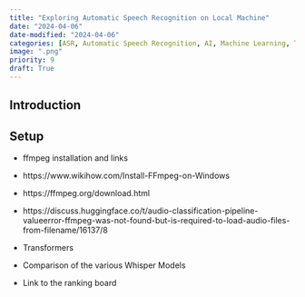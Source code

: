 ```yaml
---
title: "Exploring Automatic Speech Recognition on Local Machine"
date: "2024-04-06"
date-modified: "2024-04-06"
categories: [ASR, Automatic Speech Recognition, AI, Machine Learning, Transformer]
image: ".png"
priority: 9
draft: True
---
```


## Introduction


## Setup

- ffmpeg installation and links
- https://www.wikihow.com/Install-FFmpeg-on-Windows
- https://ffmpeg.org/download.html
- https://discuss.huggingface.co/t/audio-classification-pipeline-valueerror-ffmpeg-was-not-found-but-is-required-to-load-audio-files-from-filename/16137/8

- Transformers
- Comparison of the various Whisper Models
- Link to the ranking board

##